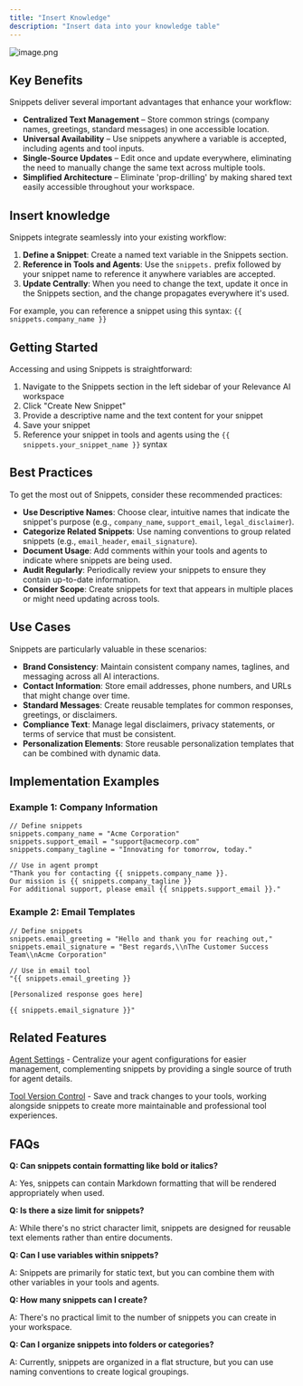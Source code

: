 ```yaml
---
title: "Insert Knowledge"
description: "Insert data into your knowledge table"
---
```


![image.png](/images/image.png)

## Key Benefits

Snippets deliver several important advantages that enhance your workflow:

- **Centralized Text Management** – Store common strings (company names, greetings, standard messages) in one accessible location.
- **Universal Availability** – Use snippets anywhere a variable is accepted, including agents and tool inputs.
- **Single-Source Updates** – Edit once and update everywhere, eliminating the need to manually change the same text across multiple tools.
- **Simplified Architecture** – Eliminate 'prop-drilling' by making shared text easily accessible throughout your workspace.

## Insert knowledge

Snippets integrate seamlessly into your existing workflow:

1. **Define a Snippet**: Create a named text variable in the Snippets section.
2. **Reference in Tools and Agents**: Use the `snippets.` prefix followed by your snippet name to reference it anywhere variables are accepted.
3. **Update Centrally**: When you need to change the text, update it once in the Snippets section, and the change propagates everywhere it's used.

For example, you can reference a snippet using this syntax: `{{ snippets.company_name }}`

## Getting Started

Accessing and using Snippets is straightforward:

1. Navigate to the Snippets section in the left sidebar of your Relevance AI workspace
2. Click "Create New Snippet"
3. Provide a descriptive name and the text content for your snippet
4. Save your snippet
5. Reference your snippet in tools and agents using the `{{ snippets.your_snippet_name }}` syntax

## Best Practices

To get the most out of Snippets, consider these recommended practices:

- **Use Descriptive Names**: Choose clear, intuitive names that indicate the snippet's purpose (e.g., `company_name`, `support_email`, `legal_disclaimer`).
- **Categorize Related Snippets**: Use naming conventions to group related snippets (e.g., `email_header`, `email_signature`).
- **Document Usage**: Add comments within your tools and agents to indicate where snippets are being used.
- **Audit Regularly**: Periodically review your snippets to ensure they contain up-to-date information.
- **Consider Scope**: Create snippets for text that appears in multiple places or might need updating across tools.

## Use Cases

Snippets are particularly valuable in these scenarios:

- **Brand Consistency**: Maintain consistent company names, taglines, and messaging across all AI interactions.
- **Contact Information**: Store email addresses, phone numbers, and URLs that might change over time.
- **Standard Messages**: Create reusable templates for common responses, greetings, or disclaimers.
- **Compliance Text**: Manage legal disclaimers, privacy statements, or terms of service that must be consistent.
- **Personalization Elements**: Store reusable personalization templates that can be combined with dynamic data.

## Implementation Examples

### Example 1: Company Information

```
// Define snippets
snippets.company_name = "Acme Corporation"
snippets.support_email = "support@acmecorp.com"
snippets.company_tagline = "Innovating for tomorrow, today."

// Use in agent prompt
"Thank you for contacting {{ snippets.company_name }}.
Our mission is {{ snippets.company_tagline }}
For additional support, please email {{ snippets.support_email }}."
```

### Example 2: Email Templates

```
// Define snippets
snippets.email_greeting = "Hello and thank you for reaching out,"
snippets.email_signature = "Best regards,\\nThe Customer Success Team\\nAcme Corporation"

// Use in email tool
"{{ snippets.email_greeting }}

[Personalized response goes here]

{{ snippets.email_signature }}"
```

## Related Features

[Agent Settings](https://relevanceai.com/docs/agent-settings) - Centralize your agent configurations for easier management, complementing snippets by providing a single source of truth for agent details.

[Tool Version Control](https://relevanceai.com/docs/tool-version-control) - Save and track changes to your tools, working alongside snippets to create more maintainable and professional tool experiences.

## FAQs

**Q: Can snippets contain formatting like bold or italics?**

A: Yes, snippets can contain Markdown formatting that will be rendered appropriately when used.

**Q: Is there a size limit for snippets?**

A: While there's no strict character limit, snippets are designed for reusable text elements rather than entire documents.

**Q: Can I use variables within snippets?**

A: Snippets are primarily for static text, but you can combine them with other variables in your tools and agents.

**Q: How many snippets can I create?**

A: There's no practical limit to the number of snippets you can create in your workspace.

**Q: Can I organize snippets into folders or categories?**

A: Currently, snippets are organized in a flat structure, but you can use naming conventions to create logical groupings.